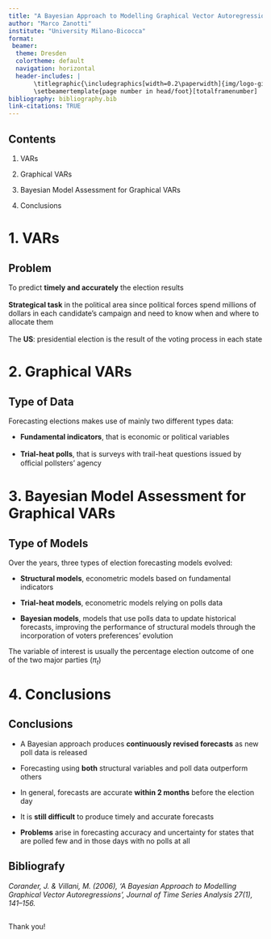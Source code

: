 ```yaml
---
title: "A Bayesian Approach to Modelling Graphical Vector Autoregressions"
author: "Marco Zanotti"
institute: "University Milano-Bicocca"
format: 
 beamer:
  theme: Dresden
  colortheme: default
  navigation: horizontal
  header-includes: |
       \titlegraphic{\includegraphics[width=0.2\paperwidth]{img/logo-giallo.png}}
       \setbeamertemplate{page number in head/foot}[totalframenumber]
bibliography: bibliography.bib  
link-citations: TRUE
---
```


## Contents

1.  VARs

2.  Graphical VARs

3.  Bayesian Model Assessment for Graphical VARs

4.  Conclusions


# 1. VARs

## Problem

To predict **timely and accurately** the election results  
\   
**Strategical task** in the political area since political forces spend millions of 
dollars in each candidate's campaign and need to know when and where to allocate 
them  
\    
The **US**: presidential election is the result of the voting process in each state  


# 2. Graphical VARs

## Type of Data

Forecasting elections makes use of mainly two different types data:    

- **Fundamental indicators**, that is economic or political variables  
\  
- **Trial-heat polls**, that is surveys with trail-heat questions issued by 
oﬀicial pollsters’ agency  


# 3. Bayesian Model Assessment for Graphical VARs

## Type of Models

Over the years, three types of election forecasting models evolved:  

- **Structural models**, econometric models based on fundamental indicators  
  
- **Trial-heat models**, econometric models relying on polls data  

- **Bayesian models**, models that use polls data to update historical forecasts, 
improving the performance of structural models through the incorporation of 
voters preferences’ evolution  

The variable of interest is usually the percentage election outcome of one of 
the two major parties ($\pi_t$)  


# 4. Conclusions

## Conclusions

- A Bayesian approach produces **continuously revised forecasts** as new poll 
data is released  

- Forecasting using **both** structural variables and poll data outperform others  

- In general, forecasts are accurate **within 2 months** before the election day  

- It is **still difficult** to produce timely and accurate forecasts  

- **Problems** arise in forecasting accuracy and uncertainty for states that are 
polled few and in those days with no polls at all  


## Bibliografy

*Corander, J. & Villani, M. (2006), ‘A Bayesian Approach to Modelling Graphical Vector Autoregressions’, Journal of Time Series Analysis 27(1), 141–156.*


##

\center Thank you! \center

\